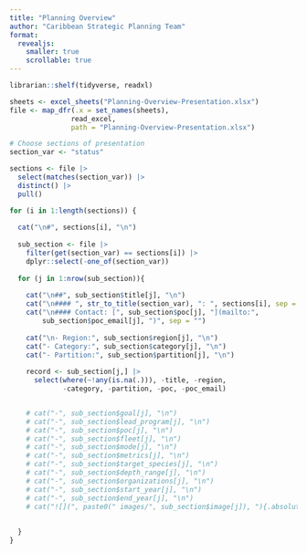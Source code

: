 ```yaml
---
title: "Planning Overview"
author: "Caribbean Strategic Planning Team"
format: 
  revealjs:
    smaller: true
    scrollable: true
---
```


```r
librarian::shelf(tidyverse, readxl)

sheets <- excel_sheets("Planning-Overview-Presentation.xlsx")
file <- map_dfr(.x = set_names(sheets),
               read_excel, 
               path = "Planning-Overview-Presentation.xlsx")

# Choose sections of presentation
section_var <- "status"

sections <- file |>
  select(matches(section_var)) |>
  distinct() |>
  pull()

for (i in 1:length(sections)) {
  
  cat("\n#", sections[i], "\n")
  
  sub_section <- file |>
    filter(get(section_var) == sections[i]) |>
    dplyr::select(-one_of(section_var))
  
  for (j in 1:nrow(sub_section)){
    
    cat("\n##", sub_section$title[j], "\n")
    cat("\n#### ", str_to_title(section_var), ": ", sections[i], sep = "") 
    cat("\n#### Contact: [", sub_section$poc[j], "](mailto:", 
        sub_section$poc_email[j], ")", sep = "")
    
    cat("\n- Region:", sub_section$region[j], "\n")
    cat("- Category:", sub_section$category[j], "\n")
    cat("- Partition:", sub_section$partition[j], "\n")
    
    record <- sub_section[j,] |>
      select(where(~!any(is.na(.))), -title, -region, 
             -category, -partition, -poc, -poc_email)


    # cat("-", sub_section$goal[j], "\n")
    # cat("-", sub_section$lead_program[j], "\n")
    # cat("-", sub_section$poc[j], "\n")
    # cat("-", sub_section$fleet[j], "\n")
    # cat("-", sub_section$mode[j], "\n")
    # cat("-", sub_section$metrics[j], "\n")
    # cat("-", sub_section$target_species[j], "\n")
    # cat("-", sub_section$depth_range[j], "\n")
    # cat("-", sub_section$organizations[j], "\n")
    # cat("-", sub_section$start_year[j], "\n")
    # cat("-", sub_section$end_year[j], "\n")
    # cat("![](", paste0(" images/", sub_section$image[j]), "){.absolute  bottom="110" right="130" width="300"}", "\n")
    
    
  }
}
```
